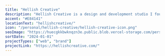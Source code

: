 ```yaml
---
title: "Hellish Creative"
description: "Hellish Creative is a design and development studio I founded building apps and digital experiences for nerds and makers."
accent: "#E84141"
locationText: "hellishcreative/"
icon: "/personal/hellish-creative/hellish-creative-icon.png"
seoImage: "https://huecgkkbwknqzn3e.public.blob.vercel-storage.com/personal/hellish-creative/personal-hellish-creative-preview-min-mWZFgcgn8xkr7ANOdmwVYbfVspXLy5.jpg"
sortDate: "2024-01-01"
projectTypes: ["web", "brand"]
projectLink: "https://hellishcreative.com/"
---
```


<ImageContainer
    src="https://huecgkkbwknqzn3e.public.blob.vercel-storage.com/personal/hellish-creative/personal-hellish-creative-preview-min-mWZFgcgn8xkr7ANOdmwVYbfVspXLy5.jpg"
    alt="Shown is a preview of the Hellish Creative website"
/>
